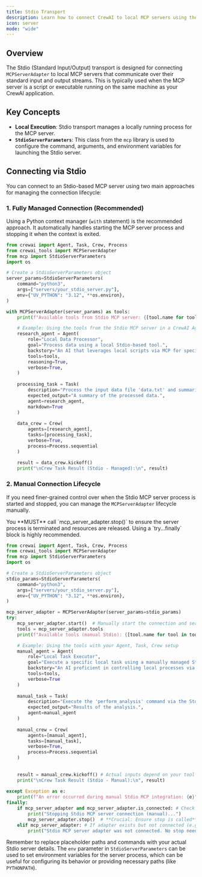 ```yaml
---
title: Stdio Transport
description: Learn how to connect CrewAI to local MCP servers using the Stdio (Standard Input/Output) transport mechanism.
icon: server
mode: "wide"
---
```


## Overview

The Stdio (Standard Input/Output) transport is designed for connecting `MCPServerAdapter` to local MCP servers that communicate over their standard input and output streams. This is typically used when the MCP server is a script or executable running on the same machine as your CrewAI application.

## Key Concepts

- **Local Execution**: Stdio transport manages a locally running process for the MCP server.
- **`StdioServerParameters`**: This class from the `mcp` library is used to configure the command, arguments, and environment variables for launching the Stdio server.

## Connecting via Stdio

You can connect to an Stdio-based MCP server using two main approaches for managing the connection lifecycle:

### 1. Fully Managed Connection (Recommended)

Using a Python context manager (`with` statement) is the recommended approach. It automatically handles starting the MCP server process and stopping it when the context is exited.

```python
from crewai import Agent, Task, Crew, Process
from crewai_tools import MCPServerAdapter
from mcp import StdioServerParameters
import os

# Create a StdioServerParameters object
server_params=StdioServerParameters(
    command="python3", 
    args=["servers/your_stdio_server.py"],
    env={"UV_PYTHON": "3.12", **os.environ},
)

with MCPServerAdapter(server_params) as tools:
    print(f"Available tools from Stdio MCP server: {[tool.name for tool in tools]}")

    # Example: Using the tools from the Stdio MCP server in a CrewAI Agent
    research_agent = Agent(
        role="Local Data Processor",
        goal="Process data using a local Stdio-based tool.",
        backstory="An AI that leverages local scripts via MCP for specialized tasks.",
        tools=tools,
        reasoning=True,
        verbose=True,
    )
    
    processing_task = Task(
        description="Process the input data file 'data.txt' and summarize its contents.",
        expected_output="A summary of the processed data.",
        agent=research_agent,
        markdown=True
    )
    
    data_crew = Crew(
        agents=[research_agent],
        tasks=[processing_task],
        verbose=True,
        process=Process.sequential 
    )
   
    result = data_crew.kickoff()
    print("\nCrew Task Result (Stdio - Managed):\n", result)

```

### 2. Manual Connection Lifecycle

If you need finer-grained control over when the Stdio MCP server process is started and stopped, you can manage the `MCPServerAdapter` lifecycle manually.

<Info>
You **MUST** call `mcp_server_adapter.stop()` to ensure the server process is terminated and resources are released. Using a `try...finally` block is highly recommended.
</Info>

```python
from crewai import Agent, Task, Crew, Process
from crewai_tools import MCPServerAdapter
from mcp import StdioServerParameters
import os

# Create a StdioServerParameters object
stdio_params=StdioServerParameters(
    command="python3", 
    args=["servers/your_stdio_server.py"],
    env={"UV_PYTHON": "3.12", **os.environ},
)

mcp_server_adapter = MCPServerAdapter(server_params=stdio_params)
try:
    mcp_server_adapter.start()  # Manually start the connection and server process
    tools = mcp_server_adapter.tools
    print(f"Available tools (manual Stdio): {[tool.name for tool in tools]}")

    # Example: Using the tools with your Agent, Task, Crew setup
    manual_agent = Agent(
        role="Local Task Executor",
        goal="Execute a specific local task using a manually managed Stdio tool.",
        backstory="An AI proficient in controlling local processes via MCP.",
        tools=tools,
        verbose=True
    )
    
    manual_task = Task(
        description="Execute the 'perform_analysis' command via the Stdio tool.",
        expected_output="Results of the analysis.",
        agent=manual_agent
    )
    
    manual_crew = Crew(
        agents=[manual_agent],
        tasks=[manual_task],
        verbose=True,
        process=Process.sequential
    )
        
       
    result = manual_crew.kickoff() # Actual inputs depend on your tool
    print("\nCrew Task Result (Stdio - Manual):\n", result)
            
except Exception as e:
    print(f"An error occurred during manual Stdio MCP integration: {e}")
finally:
    if mcp_server_adapter and mcp_server_adapter.is_connected: # Check if connected before stopping
        print("Stopping Stdio MCP server connection (manual)...")
        mcp_server_adapter.stop()  # **Crucial: Ensure stop is called**
    elif mcp_server_adapter: # If adapter exists but not connected (e.g. start failed)
        print("Stdio MCP server adapter was not connected. No stop needed or start failed.")

```

Remember to replace placeholder paths and commands with your actual Stdio server details. The `env` parameter in `StdioServerParameters` can 
be used to set environment variables for the server process, which can be useful for configuring its behavior or providing necessary paths (like `PYTHONPATH`).
